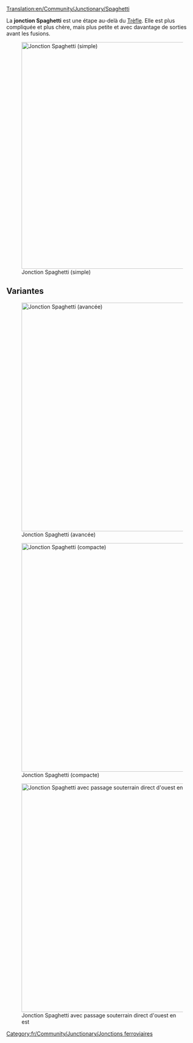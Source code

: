 [[Translation:en/Community/Junctionary/Spaghetti]]

{{fr/Community/Junctionary/Menu de Croisements}}
La '''jonction Spaghetti''' est une étape au-delà du [[fr/Community/Junctionary/Trèfle|Trèfle]]. Elle est plus compliquée et plus chère, mais plus petite et avec davantage de sorties avant les fusions.

[[File:en/Community/Junctionary/Spaghetti.png|none|thumb|595px|Jonction Spaghetti (simple)]]

{{fr/Community/Junctionary/Critère de jonction|Cher|3|1|0|1|1|1|1|0|0|2|0||Les trains en panne n'affectent que les virages à gauche sur un axe.|
*Gère un grand nombre de trains à la fois
*Fonctionne comme un demi-tour dans 2 des 4 directions principales
*Occupe un grand espace
*Les trains se rencontrent avant de se séparer, sur un axe
*Faites en sorte que votre train le plus long puisse tenir complètement dans une des voies tournant sans bloquer la ligne principale derrière lui
*Zone: 16 x 16
}}

==Variantes==
[[File:en/Community/Junctionary/Spaghetti 2.png|none|thumb|600px|Jonction Spaghetti (avancée)]]

[[File:en/Community/Junctionary/Spaghetti compact.jpeg|none|thumb|600px|Jonction Spaghetti (compacte)]]

[[File:en/Community/Junctionary/Altered spaghetti.png|none|thumb|600px|Jonction Spaghetti avec passage souterrain direct d'ouest en est]]

[[Category:fr/Community/Junctionary/Jonctions ferroviaires]]